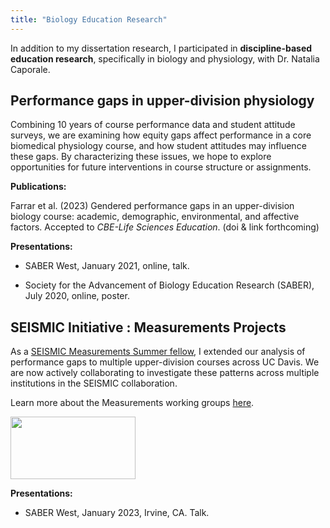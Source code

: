 ```yaml
---
title: "Biology Education Research"
---
```

In addition to my dissertation research, I participated in **discipline-based education research**, specifically in biology and physiology, with Dr. Natalia Caporale. 

## Performance gaps in upper-division physiology
Combining 10 years of course performance data and student attitude surveys, we are examining how equity gaps affect performance in a core biomedical physiology course, and how student attitudes may influence these gaps. By characterizing these issues, we hope to explore opportunities for future interventions in course structure or assignments. 

**Publications:**

Farrar et al. (2023) Gendered performance gaps in an upper-division biology course: academic, demographic, environmental, and affective factors. Accepted to *CBE-Life Sciences Education*. (doi & link forthcoming)

**Presentations:**

* SABER West, January 2021, online, talk. 

* Society for the Advancement of Biology Education Research (SABER), July 2020, online, poster. 


## SEISMIC Initiative : Measurements Projects

As a [SEISMIC Measurements Summer fellow](https://www.seismicproject.org/working-groups/measurement/2021-measurement-fellowship/), I extended our analysis of performance gaps to multiple upper-division courses across UC Davis. We are now actively collaborating to investigate these patterns across multiple institutions in the SEISMIC collaboration. 

Learn more about the Measurements working groups [here](https://www.seismicproject.org/working-groups/measurement/). 

![](data/seismic_logo.png){width=200px height=100px}

**Presentations:**

* SABER West, January 2023, Irvine, CA. Talk.


